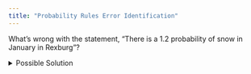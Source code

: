 ```yaml
---
title: "Probability Rules Error Identification"
---
```


What's wrong with the statement, "There is a 1.2 probability of snow in January in Rexburg"?

<details>

<summary>Possible Solution</summary>

A probability is a number between 0 and 1, $0 \leq p \leq 1$. The probability of snow cannot be 1.2 because $1.2 \nleq 1$ (rather 1.2 \> 1).

</details>

<!--- From my 221 Wiki April 21, 2021 --->
